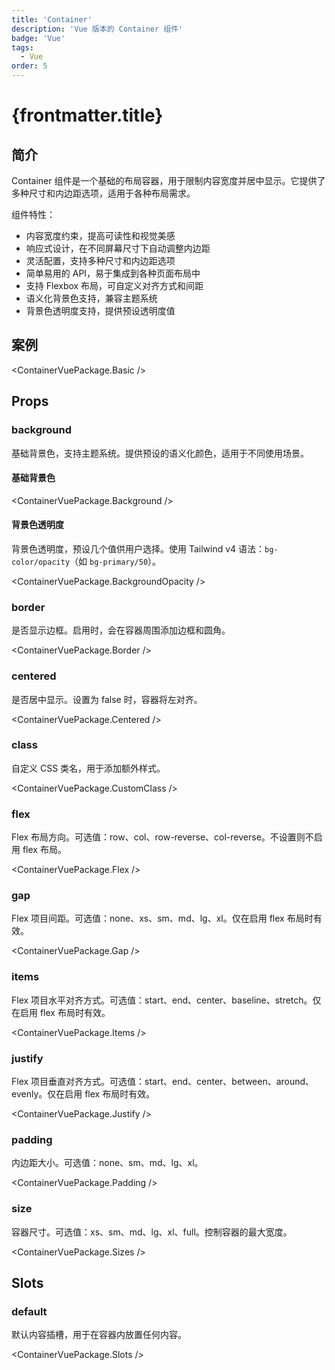 ```yaml
---
title: 'Container'
description: 'Vue 版本的 Container 组件'
badge: 'Vue'
tags:
  - Vue
order: 5
---
```



# {frontmatter.title}

## 简介

Container 组件是一个基础的布局容器，用于限制内容宽度并居中显示。它提供了多种尺寸和内边距选项，适用于各种布局需求。

组件特性：

- 内容宽度约束，提高可读性和视觉美感
- 响应式设计，在不同屏幕尺寸下自动调整内边距
- 灵活配置，支持多种尺寸和内边距选项
- 简单易用的 API，易于集成到各种页面布局中
- 支持 Flexbox 布局，可自定义对齐方式和间距
- 语义化背景色支持，兼容主题系统
- 背景色透明度支持，提供预设透明度值

## 案例

<ContainerVuePackage.Basic />

## Props

### background

基础背景色，支持主题系统。提供预设的语义化颜色，适用于不同使用场景。

#### 基础背景色

<ContainerVuePackage.Background />

#### 背景色透明度

背景色透明度，预设几个值供用户选择。使用 Tailwind v4 语法：`bg-color/opacity`（如 `bg-primary/50`）。

<ContainerVuePackage.BackgroundOpacity />

### border

是否显示边框。启用时，会在容器周围添加边框和圆角。

<ContainerVuePackage.Border />

### centered

是否居中显示。设置为 false 时，容器将左对齐。

<ContainerVuePackage.Centered />

### class

自定义 CSS 类名，用于添加额外样式。

<ContainerVuePackage.CustomClass />

### flex

Flex 布局方向。可选值：row、col、row-reverse、col-reverse。不设置则不启用 flex 布局。

<ContainerVuePackage.Flex />

### gap

Flex 项目间距。可选值：none、xs、sm、md、lg、xl。仅在启用 flex 布局时有效。

<ContainerVuePackage.Gap />

### items

Flex 项目水平对齐方式。可选值：start、end、center、baseline、stretch。仅在启用 flex 布局时有效。

<ContainerVuePackage.Items />

### justify

Flex 项目垂直对齐方式。可选值：start、end、center、between、around、evenly。仅在启用 flex 布局时有效。

<ContainerVuePackage.Justify />

### padding

内边距大小。可选值：none、sm、md、lg、xl。

<ContainerVuePackage.Padding />

### size

容器尺寸。可选值：xs、sm、md、lg、xl、full。控制容器的最大宽度。

<ContainerVuePackage.Sizes />

## Slots

### default

默认内容插槽，用于在容器内放置任何内容。

<ContainerVuePackage.Slots />
